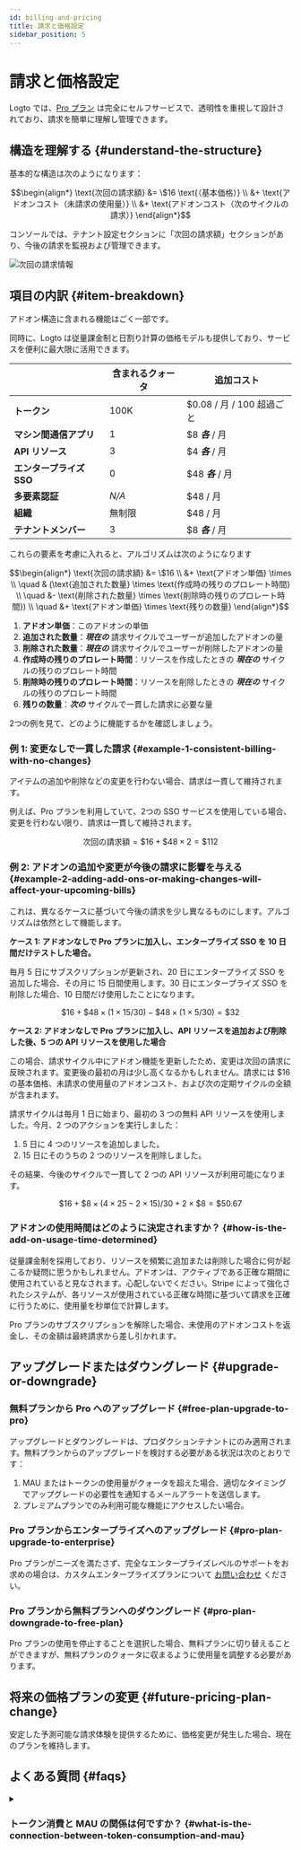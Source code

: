 ```yaml
---
id: billing-and-pricing
title: 請求と価格設定
sidebar_position: 5
---
```


# 請求と価格設定

Logto では、[Pro プラン](https://logto.io/pricing) は完全にセルフサービスで、透明性を重視して設計されており、請求を簡単に理解し管理できます。

## 構造を理解する \{#understand-the-structure}

基本的な構造は次のようになります：

```math
\begin{align*}
\text{次回の請求額} &= \$16 \text{（基本価格）} \\
&+ \text{アドオンコスト（未請求の使用量）} \\
&+ \text{アドオンコスト（次のサイクルの請求）}
\end{align*}
```

コンソールでは、テナント設定セクションに「次回の請求額」セクションがあり、今後の請求を監視および管理できます。

<img src="/img/assets/next-billing-info.png" alt="次回の請求情報" />

## 項目の内訳 \{#item-breakdown}

アドオン構造に含まれる機能はごく一部です。

同時に、Logto は従量課金制と日割り計算の価格モデルも提供しており、サービスを便利に最大限に活用できます。

|                          | 含まれるクォータ | 追加コスト                |
| ------------------------ | ---------------- | ------------------------- |
| **トークン**             | 100K             | $0.08 / 月 / 100 超過ごと |
| **マシン間通信アプリ**   | 1                | $8 **_各_** / 月          |
| **API リソース**         | 3                | $4 **_各_** / 月          |
| **エンタープライズ SSO** | 0                | $48 **_各_** / 月         |
| **多要素認証**           | _N/A_            | $48 / 月                  |
| **組織**                 | 無制限           | $48 / 月                  |
| **テナントメンバー**     | 3                | $8 **_各_** / 月          |

これらの要素を考慮に入れると、アルゴリズムは次のようになります

```math
\begin{align*}
\text{次回の請求額} &= \$16 \\
&+ \text{アドオン単価} \times \\
\quad & (\text{追加された数量} \times \text{作成時の残りのプロレート時間} \\
\quad &- \text{削除された数量} \times \text{削除時の残りのプロレート時間}) \\
\quad &+ \text{アドオン単価} \times \text{残りの数量}
\end{align*}
```

1. **アドオン単価**：このアドオンの単価
2. **追加された数量**：**_現在の_** 請求サイクルでユーザーが追加したアドオンの量
3. **削除された数量**：**_現在の_** 請求サイクルでユーザーが削除したアドオンの量
4. **作成時の残りのプロレート時間**：リソースを作成したときの **_現在の_** サイクルの残りのプロレート時間
5. **削除時の残りのプロレート時間**：リソースを削除したときの **_現在の_** サイクルの残りのプロレート時間
6. **残りの数量**：**_次の_** サイクルで一貫した請求に必要な量

2つの例を見て、どのように機能するかを確認しましょう。

### 例 1: 変更なしで一貫した請求 \{#example-1-consistent-billing-with-no-changes}

アイテムの追加や削除などの変更を行わない場合、請求は一貫して維持されます。

例えば、Pro プランを利用していて、2つの SSO サービスを使用している場合、変更を行わない限り、請求は一貫して維持されます。

```math
\text{次回の請求額} = \$ 16 + \$ 48 \times 2 = \$ 112
```

### 例 2: アドオンの追加や変更が今後の請求に影響を与える \{#example-2-adding-add-ons-or-making-changes-will-affect-your-upcoming-bills}

これは、異なるケースに基づいて今後の請求を少し異なるものにします。アルゴリズムは依然として機能します。

**ケース 1: アドオンなしで Pro プランに加入し、エンタープライズ SSO を 10 日間だけテストした場合。**

毎月 5 日にサブスクリプションが更新され、20 日にエンタープライズ SSO を追加した場合、その月に 15 日間使用します。30 日にエンタープライズ SSO を削除した場合、10 日間だけ使用したことになります。

```math
\$16 + \$48 \times (1 \times 15 / 30) - \$48 \times (1 \times 5 / 30) = \$32
```

**ケース 2: アドオンなしで Pro プランに加入し、API リソースを追加および削除した後、5 つの API リソースを使用した場合**

この場合、請求サイクル中にアドオン機能を更新したため、変更は次回の請求に反映されます。変更後の最初の月は少し高くなるかもしれません。請求には $16 の基本価格、未請求の使用量のアドオンコスト、および次の定期サイクルの全額が含まれます。

請求サイクルは毎月 1 日に始まり、最初の 3 つの無料 API リソースを使用しました。今月、2 つのアクションを実行しました：

1. 5 日に 4 つのリソースを追加しました。
2. 15 日にそのうちの 2 つのリソースを削除しました。

その結果、今後のサイクルで一貫して 2 つの API リソースが利用可能になります。

```math
\$16 + \$8 \times (4 \times 25 - 2 \times 15) / 30 + 2 \times \$8 = \$50.67
```

### アドオンの使用時間はどのように決定されますか？ \{#how-is-the-add-on-usage-time-determined}

従量課金制を採用しており、リソースを頻繁に追加または削除した場合に何が起こるか疑問に思うかもしれません。アドオンは、アクティブである正確な期間に使用されていると見なされます。心配しないでください。Stripe によって強化されたシステムが、各リソースが使用されている正確な時間に基づいて請求を正確に行うために、使用量を秒単位で計算します。

Pro プランのサブスクリプションを解除した場合、未使用のアドオンコストを返金し、その金額は最終請求から差し引かれます。

## アップグレードまたはダウングレード \{#upgrade-or-downgrade}

### 無料プランから Pro へのアップグレード \{#free-plan-upgrade-to-pro}

アップグレードとダウングレードは、プロダクションテナントにのみ適用されます。無料プランからのアップグレードを検討する必要がある状況は次のとおりです：

1. MAU またはトークンの使用量がクォータを超えた場合、適切なタイミングでアップグレードの必要性を通知するメールアラートを送信します。
2. プレミアムプランでのみ利用可能な機能にアクセスしたい場合。

### Pro プランからエンタープライズへのアップグレード \{#pro-plan-upgrade-to-enterprise}

Pro プランがニーズを満たさず、完全なエンタープライズレベルのサポートをお求めの場合は、カスタムエンタープライズプランについて [お問い合わせ](https://logto.io/contact) ください。

### Pro プランから無料プランへのダウングレード \{#pro-plan-downgrade-to-free-plan}

Pro プランの使用を停止することを選択した場合、無料プランに切り替えることができますが、無料プランのクォータに収まるように使用量を調整する必要があります。

## 将来の価格プランの変更 \{#future-pricing-plan-change}

安定した予測可能な請求体験を提供するために、価格変更が発生した場合、現在のプランを維持します。

## よくある質問 \{#faqs}

<details>

<summary>

### トークン消費と MAU の関係は何ですか？ \{#what-is-the-connection-between-token-consumption-and-mau}

</summary>

Logto はトークンベースの認証 (Authentication) を使用しています。1 回のユーザーサインインで、ID トークン、アクセス トークン、リフレッシュ トークンの 2 つまたは 3 つのトークンを消費することがあります。M2M や組織 (Organization) などの機能を使用する場合、M2M トークンや組織トークンなどの追加のトークンも関与する可能性があります。トークン消費は、ユーザーがシステムとどのように対話するかに依存します。これを追跡するために、<CloudLink to="/dashboard">Console > Dashboard</CloudLink> でリアルタイムのトークン使用状況を監視できます。例として、無料プランでは 100k トークンが無料で提供されており、約 30k-50k MAU (月間アクティブユーザー) をサポートできます。

</details>
